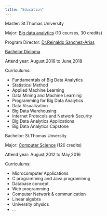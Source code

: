 ```yaml
---
title: "Education"
---
```

Master: St.Thomas University

Major: [Big data analytics](https://www.stu.edu/science/programs/MS-Big-Data-Analytics.html) (10 courses, 30 credits)

Program Director: [Dr.Reinaldo Sanchez-Arias](https://www.stu.edu/science/faculty-staff/reinaldo-sanchez-arias.html)

[Bachelor Diploma](Bachelor diploma.jpg)

Attend year: August,2016 to June,2018

Curriculums: 
 
  - Fundamentals of Big Data Analytics
  - Statistical Method
  - Applied Machine Learning
  - Data Mining and Machine Learning
  - Programming for Big Data Analytics
  - Data Visualization
  - Big Data Warehousing
  - Internet Protocols and Network Security
  - Big Data Analytics Applications
  - Big Data Analytics Capstone

Bachelor: St.Thomas Unversity

Major: [Computer Science](https://www.stu.edu/science/programs/Computer-Science.html) (120 credits)

Attend year: August,2012 to May,2016

Curriculums:

  - Microcomputer Applications
  - C programming and Java programimng
  - Database concept 
  - Web programming
  - Computer Network & communication
  - Linear algebra
  - University physics
  - ...
